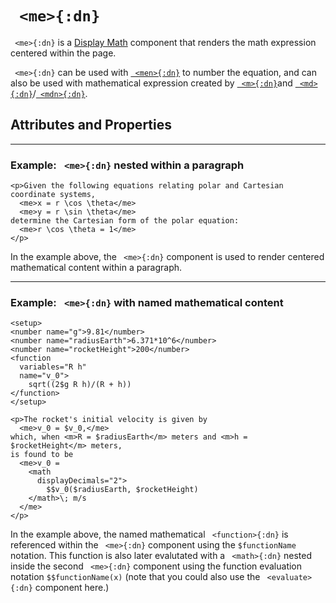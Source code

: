 


# ` <me>{:dn}`

` <me>{:dn}` is a [Display Math](../document_structure/essentialConcepts#component-types)
component that renders the math expression centered within the page. 

` <me>{:dn}` can be used with [` <men>{:dn}`](men.mdx) to number the equation, and can also be used with 
mathematical expression created by [` <m>{:dn}`](m.mdx)and [` <md>{:dn}`](md.mdx)/[` <mdn>{:dn}`](mdn.mdx).

## Attributes and Properties 
 <AttrDisplay name='me'/> 
 <PropDisplay name='me'/>

---

### Example: ` <me>{:dn}` nested within a paragraph


```doenet-editor-horiz
<p>Given the following equations relating polar and Cartesian coordinate systems,
  <me>x = r \cos \theta</me>
  <me>y = r \sin \theta</me>
determine the Cartesian form of the polar equation:
  <me>r \cos \theta = 1</me>
</p>
```



In the example above, the ` <me>{:dn}` component is used to render centered mathematical content within a paragraph.



---

### Example: ` <me>{:dn}` with named mathematical content


```doenet-editor-horiz
<setup>
<number name="g">9.81</number>
<number name="radiusEarth">6.371*10^6</number>
<number name="rocketHeight">200</number>
<function 
  variables="R h" 
  name="v_0">
    sqrt((2$g R h)/(R + h))
</function>
</setup>

<p>The rocket's initial velocity is given by
  <me>v_0 = $v_0,</me>
which, when <m>R = $radiusEarth</m> meters and <m>h = $rocketHeight</m> meters,
is found to be
  <me>v_0 = 
    <math 
      displayDecimals="2">
        $$v_0($radiusEarth, $rocketHeight)
    </math>\; m/s
  </me>
</p>
```



 In the example above, the named mathematical ` <function>{:dn}` is referenced 
 within the ` <me>{:dn}` component using the `$functionName` notation. This function 
 is also later evalutated with a ` <math>{:dn}` nested inside the second ` <me>{:dn}` 
 component using the function evaluation notation `$$functionName(x)` 
 (note that you could also use the ` <evaluate>{:dn}` component here.)


